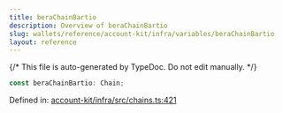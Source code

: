 ```yaml
---
title: beraChainBartio
description: Overview of beraChainBartio
slug: wallets/reference/account-kit/infra/variables/beraChainBartio
layout: reference
---
```


{/* This file is auto-generated by TypeDoc. Do not edit manually. */}

```ts
const beraChainBartio: Chain;
```

Defined in: [account-kit/infra/src/chains.ts:421](https://github.com/alchemyplatform/aa-sdk/blob/0cc60e9f694c242d91befdaa2f26cdec3ee389c5/account-kit/infra/src/chains.ts#L421)
